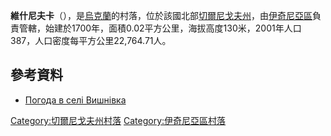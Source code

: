 {{coord|50|57|47|N|32|17|15|E|scale:100000|display=title}}

'''維什尼夫卡'''（{{lang-uk|Вишнівка}}），是[[烏克蘭|烏克蘭]]的村落，位於該國北部[[切爾尼戈夫州|切爾尼戈夫州]]，由[[伊奇尼亞區|伊奇尼亞區]]負責管轄，始建於1700年，面積0.02平方公里，海拔高度130米，2001年人口387，人口密度每平方公里22,764.71人。

==參考資料==
* [http://weather.in.ua/ua/chernigovskaja/3810 Погода в селі Вишнівка] {{Wayback|url=http://weather.in.ua/ua/chernigovskaja/3810 |date=20160305084302 }}

[[Category:切爾尼戈夫州村落|Category:切爾尼戈夫州村落]]
[[Category:伊奇尼亞區村落|Category:伊奇尼亞區村落]]


{{Chernihiv-geo-stub}}